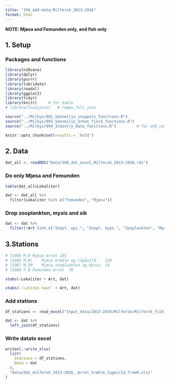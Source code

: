 ```yaml
---
title: "350_add-data_Milfersk_2013-2016"
format: html
---
```


**NOTE: Mjøsa and Femunden only, and fish only**

## 1. Setup  


### Packages and functions  
```r

library(niRvana)
library(dplyr)
library(purrr)
library(lubridate)
library(readxl)
library(ggplot2)
library(tidyr)
library(knitr)     # for kable
# library(fuzzyjoin)   # regex_full_join

source("../Milkys/991_Vannmiljo_snippets_functions.R")
source("../Milkys/992_Vannmiljo_Urban_fjord_functions.R")
source("../Milkys/994_Industry_data_functions.R")         # for add_coordinates()

knitr::opts_chunk$set(results = 'hold')

```


## 2. Data  

```r

dat_all <- readRDS("Data/300_dat_excel_Milfersk_2013-2016.rds") 

```

### Do only Mjøsa and Femunden      

```r

table(dat_all$Lokaliter)

dat <- dat_all %>%
  filter(Lokaliter %in% c("Femunden", "Mjøsa"))

```

### Drop zooplankton, mysis and sik  

```r

dat <- dat %>% 
  filter(!Art %in% c("Zoopl. epi.", "Zoopl. hypo.", "Zooplankton", "Mysis", "Sik"))

```


## 3.Stations  

```r

# 71085	M_Ø	Mjøsa ørret	105	
# 71086	M_KL	Mjøsa krøkle og lågåsild	110	
# 71087	M_ZM	Mjøsa zooplankton og Mysis	24	
# 71088	F_Ø	Femunden ørret	70	

xtabs(~Lokaliter + Art, dat)  

xtabs(~`Latinsk navn` + Art, dat)  

```


### Add stations  

```r

df_stations <- read_excel("Input_data/2013-2019/Milfersk/Milfersk_fish_stations.xlsx")

dat <- dat %>%
  left_join(df_stations)

```

### Write datato excel  

```r

writexl::write_xlsx(
  list(
    Stations = df_stations,
    Data = dat
  ),
  "Data/dat_milfersk_2013-2016_.ørret_krøkle_lagesild_fromR.xlsx"
)

```



